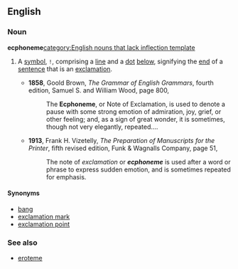 ==English==
{{Punctuation marks}}
===Noun===
'''ecphoneme'''[[category:English nouns that lack inflection template]]
#{{obsolete}} A [[symbol]], <code>!</code>, comprising a [[line]] and a [[dot]] [[below]], signifying the [[end]] of a [[sentence]] that is an [[exclamation]].
#*'''1858''', Goold Brown, ''The Grammar of English Grammars'', fourth edition, Samuel S. and William Wood, page 800,
#*:The '''Ecphoneme''', or Note of Exclamation, is used to denote а pause with some strong emotion of admiration, joy, grief, or other feeling; and, as a sign of great wonder, it is sometimes, though not very elegantly, repeated....
#*'''1913''', Frank H. Vizetelly, ''The Preparation of Manuscripts for the Printer'', fifth revised edition, Funk & Wagnalls Company, page 51,
#*:The note of ''exclamation'' or '''''ecphoneme''''' is used after a word or phrase to express sudden emotion, and is sometimes repeated for emphasis.


====Synonyms====
*[[bang]] {{qualifier|slang}}
*[[exclamation mark]]
*[[exclamation point]]

===See also===
*[[eroteme]]